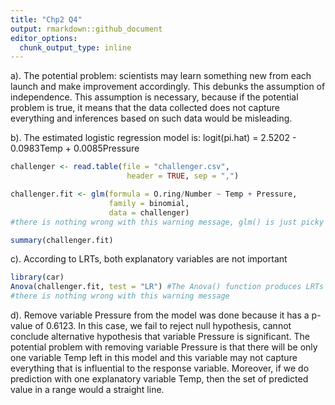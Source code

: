 ```yaml
---
title: "Chp2 Q4"
output: rmarkdown::github_document
editor_options: 
  chunk_output_type: inline
---
```

a). The potential problem: scientists may learn something new from each launch and make improvement accordingly. This debunks the assumption of independence. This assumption is necessary, because if the potential problem is true, it means that the data collected does not capture everything and inferences based on such data would be misleading.

b). The estimated logistic regression model is: logit(pi.hat) = 2.5202 - 0.0983Temp + 0.0085Pressure
```r
challenger <- read.table(file = "challenger.csv", 
                          header = TRUE, sep = ",")

challenger.fit <- glm(formula = O.ring/Number ~ Temp + Pressure, 
                      family = binomial, 
                      data = challenger) 
#there is nothing wrong with this warning message, glm() is just picky when it comes to specifying binomial models

summary(challenger.fit)
```

c). According to LRTs, both explanatory variables are not important
```r
library(car)
Anova(challenger.fit, test = "LR") #The Anova() function produces LRTs using the test = "LR" argument value
#there is nothing wrong with this warning message
```

d). Remove variable Pressure from the model was done because it has a p-value of 0.6123. In this case, we fail to reject null hypothesis, cannot conclude alternative hypothesis that variable Pressure is significant. The potential problem with removing variable Pressure is that there will be only one variable Temp left in this model and this variable may not capture everything that is influential to the response variable. Moreover, if we do prediction with one explanatory variable Temp, then the set of predicted value in a range would a straight line. 
